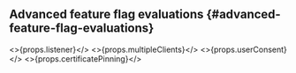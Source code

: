 ## Advanced feature flag evaluations {#advanced-feature-flag-evaluations}

<>{props.listener}</>
<>{props.multipleClients}</>
<>{props.userConsent}</>
<>{props.certificatePinning}</>